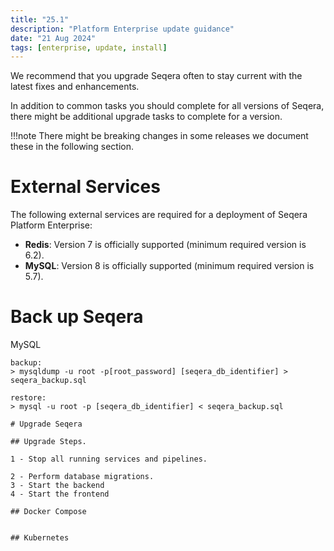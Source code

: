 ```yaml
---
title: "25.1"
description: "Platform Enterprise update guidance"
date: "21 Aug 2024"
tags: [enterprise, update, install]
---
```



We recommend that you upgrade Seqera often to stay current with the latest fixes and enhancements.

In addition to common tasks you should complete for all versions of Seqera, there might be additional upgrade tasks to complete for a version.

!!!note
There might be breaking changes in some releases we document these in the following section. 

# External Services

The following external services are required for a deployment of Seqera Platform Enterprise:

- **Redis**: Version 7 is officially supported (minimum required version is 6.2).
- **MySQL**: Version 8 is officially supported (minimum required version is 5.7).

# Back up Seqera

MySQL

```shell
backup:
> mysqldump -u root -p[root_password] [seqera_db_identifier] > seqera_backup.sql

restore:
> mysql -u root -p [seqera_db_identifier] < seqera_backup.sql

# Upgrade Seqera

## Upgrade Steps. 

1 - Stop all running services and pipelines.

2 - Perform database migrations. 
3 - Start the backend
4 - Start the frontend

## Docker Compose


## Kubernetes
